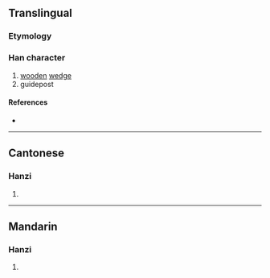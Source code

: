 {{character info/new}}
==Translingual==

===Etymology===
{{Han compound|埶|木|c1=p|c2=s|t2=wood|ls=psc}}

===Han character===
{{Han char|rn=75|rad=木|as=11|sn=15|four=55904|canj=GID|ids=⿱埶木}}

# [[wooden]] [[wedge]]
# guidepost

====References====
* {{Han ref|kx=0548.040|dkj=15383|dj=0935.230|hdz=21272.100|uh=69F7|ud=27127|bh=E5DD|bd=58845}}

----

==Cantonese==

===Hanzi===
{{yue-hanzi|jyut=[[jit6]]|y=yit6}}

# {{rfdef|yue|sort=木11}}

----

==Mandarin==

===Hanzi===
{{cmn-hanzi|pin=[[niè]] ([[nie4]]), [[yì]] ([[yi4]])|wg=nieh<sup>4</sup>, i<sup>4</sup>}}

# {{rfdef|cmn|sort=木11}}